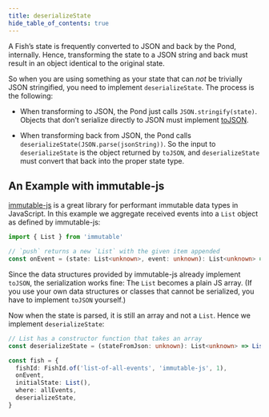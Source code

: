 ```yaml
---
title: deserializeState
hide_table_of_contents: true
---
```


A Fish’s state is frequently converted to JSON and back by the Pond, internally. Hence, transforming
the state to a JSON string and back must result in an object identical to the original state.

So when you are using something as your state that can _not_ be trivially JSON stringified, you need
to implement `deserializeState`. The process is the following:

- When transforming to JSON, the Pond just calls `JSON.stringify(state)`. Objects that don’t serialize
  directly to JSON must implement
  [toJSON](https://developer.mozilla.org/en-US/docs/Web/JavaScript/Reference/Global_Objects/JSON/stringify#toJSON_behavior).

- When transforming back from JSON, the Pond calls `deserializeState(JSON.parse(jsonString))`. So
  the input to `deserializeState` is the object returned by `toJSON`, and `deserializeState` must
  convert that back into the proper state type.

## An Example with immutable-js

[immutable-js](https://github.com/immutable-js/immutable-js) is a great library for performant
immutable data types in JavaScript. In this example we aggregate received events into a `List`
object as defined by immutable-js:

```ts
import { List } from 'immutable'

// `push` returns a new `List` with the given item appended
const onEvent = (state: List<unknown>, event: unknown): List<unknown> => state.push(event)
```

Since the data structures provided by immutable-js already implement `toJSON`, the serialization
works fine: The `List` becomes a plain JS array. (If you use your own data structures or classes
that cannot be serialized, you have to implement `toJSON` yourself.)

Now when the state is parsed, it is still an array and not a `List`. Hence we implement
`deserializeState`:

```ts
// List has a constructor function that takes an array
const deserializeState = (stateFromJson: unknown): List<unknown> => List(stateFromJson as unknown[])

const fish = {
  fishId: FishId.of('list-of-all-events', 'immutable-js', 1),
  onEvent,
  initialState: List(),
  where: allEvents,
  deserializeState,
}
```


<NPS />
